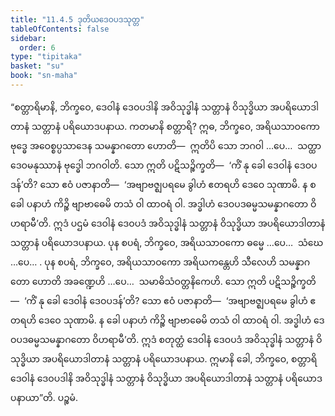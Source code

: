 ```yaml
---
title: "11.4.5 ဒုတိယဒေဝပဒသုတ္တ"
tableOfContents: false
sidebar:
  order: 6
type: "tipitaka"
basket: "su"
book: "sn-maha"
---
```



<DynamicBreadcrumb />

<Division number="1031" book="sn-maha">

<Paragraph number="2014" book="sn-maha">
“စတ္တာရိမာနိ, ဘိက္ခဝေ, ဒေဝါနံ ဒေဝပဒါနိ အဝိသုဒ္ဓါနံ သတ္တာနံ ဝိသုဒ္ဓိယာ အပရိယောဒါတာနံ သတ္တာနံ ပရိယောဒပနာယ.
</Paragraph>

<Paragraph number="2015" book="sn-maha">
ကတမာနိ စတ္တာရိ? ဣဓ, ဘိက္ခဝေ, အရိယသာဝကော ဗုဒ္ဓေ အဝေစ္စပ္ပသာဒေန သမန္နာဂတော ဟောတိ—  ဣတိပိ သော ဘဂဝါ …ပေ…  သတ္ထာ ဒေဝမနုဿာနံ ဗုဒ္ဓေါ ဘဂဝါတိ. သော ဣတိ ပဋိသဉ္စိက္ခတိ—  ‘ကိံ နု ခေါ ဒေဝါနံ ဒေဝပဒန်’တိ? သော ဧဝံ ပဇာနာတိ—  ‘အဗျာဗဇ္ဈပရမေ ခွါဟံ ဧတရဟိ ဒေဝေ သုဏာမိ. န စ ခေါ ပနာဟံ ကိဉ္စိ ဗျာဗာဓေမိ တသံ ဝါ ထာဝရံ ဝါ. အဒ္ဓါဟံ ဒေဝပဒဓမ္မသမန္နာဂတော ဝိဟရာမီ’တိ. ဣဒံ ပဌမံ ဒေဝါနံ ဒေဝပဒံ အဝိသုဒ္ဓါနံ သတ္တာနံ ဝိသုဒ္ဓိယာ အပရိယောဒါတာနံ သတ္တာနံ ပရိယောဒပနာယ.
</Paragraph>

<Paragraph number="2016" book="sn-maha">
ပုန စပရံ, ဘိက္ခဝေ, အရိယသာဝကော ဓမ္မေ …ပေ…  သံဃေ …ပေ… .
</Paragraph>

<Paragraph number="2017" book="sn-maha">
ပုန စပရံ, ဘိက္ခဝေ, အရိယသာဝကော အရိယကန္တေဟိ သီလေဟိ သမန္နာဂတော ဟောတိ အခဏ္ဍေဟိ …ပေ…  သမာဓိသံဝတ္တနိကေဟိ. သော ဣတိ ပဋိသဉ္စိက္ခတိ—  ‘ကိံ နု ခေါ ဒေဝါနံ ဒေဝပဒန်’တိ? သော ဧဝံ ပဇာနာတိ—  ‘အဗျာဗဇ္ဈပရမေ ခွါဟံ ဧတရဟိ ဒေဝေ သုဏာမိ. န ခေါ ပနာဟံ ကိဉ္စိ ဗျာဗာဓေမိ တသံ ဝါ ထာဝရံ ဝါ. အဒ္ဓါဟံ ဒေဝပဒဓမ္မသမန္နာဂတော ဝိဟရာမီ’တိ. ဣဒံ စတုတ္ထံ ဒေဝါနံ ဒေဝပဒံ အဝိသုဒ္ဓါနံ သတ္တာနံ ဝိသုဒ္ဓိယာ အပရိယောဒါတာနံ သတ္တာနံ ပရိယောဒပနာယ. ဣမာနိ ခေါ, ဘိက္ခဝေ, စတ္တာရိ ဒေဝါနံ ဒေဝပဒါနိ အဝိသုဒ္ဓါနံ သတ္တာနံ ဝိသုဒ္ဓိယာ အပရိယောဒါတာနံ သတ္တာနံ ပရိယောဒပနာယာ”တိ.

</Paragraph>
</Division>

<Paragraph number="2018" type="center" book="sn-maha">
ပဉ္စမံ.
</Paragraph>